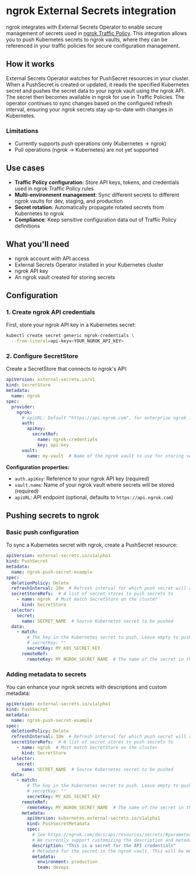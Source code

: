 # ngrok External Secrets integration

ngrok integrates with External Secrets Operator to enable secure management of secrets used in [ngrok Traffic Policy](https://ngrok.com/blog-post/secrets-for-traffic-policy).
This integration allows you to push Kubernetes secrets to ngrok vaults, where they can be referenced in your traffic policies for secure configuration management.

## How it works

External Secrets Operator watches for PushSecret resources in your cluster.
When a PushSecret is created or updated, it reads the specified Kubernetes secret and pushes the secret data to your ngrok vault using the ngrok API.
The secret then becomes available in ngrok for use in Traffic Policies.
The operator continues to sync changes based on the configured refresh interval, ensuring your ngrok secrets stay up-to-date with changes in Kubernetes.

### Limitations

- Currently supports push operations only (Kubernetes → ngrok)
- Pull operations (ngrok → Kubernetes) are not yet supported

## Use cases

- **Traffic Policy configuration**: Store API keys, tokens, and credentials used in ngrok Traffic Policy rules
- **Multi-environment management**: Sync different secrets to different ngrok vaults for dev, staging, and production
- **Secret rotation**: Automatically propagate rotated secrets from Kubernetes to ngrok
- **Compliance**: Keep sensitive configuration data out of Traffic Policy definitions

## What you'll need

- ngrok account with API access
- External Secrets Operator installed in your Kubernetes cluster
- ngrok API key
- An ngrok vault created for storing secrets

## Configuration

### 1. Create ngrok API credentials

First, store your ngrok API key in a Kubernetes secret:

```bash
kubectl create secret generic ngrok-credentials \
  --from-literal=api-key=<YOUR_NGROK_API_KEY>
```

### 2. Configure SecretStore

Create a SecretStore that connects to ngrok's API:

```yaml
apiVersion: external-secrets.io/v1
kind: SecretStore
metadata:
  name: ngrok
spec:
  provider:
    ngrok:
      # apiURL: Default "https://api.ngrok.com", for enterprise ngrok instances uncomment and use your API URL.
      auth:
        apiKey:
          secretRef:
            name: ngrok-credentials
            key: api-key
      vault:
        name: my-vault  # Name of the ngrok vault to use for storing secrets
```

**Configuration properties:**

- `auth.apiKey`: Reference to your ngrok API key (required)
- `vault.name`: Name of your ngrok vault where secrets will be stored (required)
- `apiURL`: API endpoint (optional, defaults to `https://api.ngrok.com`)

## Pushing secrets to ngrok

### Basic push configuration

To sync a Kubernetes secret with ngrok, create a PushSecret resource:

```yaml
apiVersion: external-secrets.io/v1alpha1
kind: PushSecret
metadata:
  name: ngrok-push-secret-example
spec:
  deletionPolicy: Delete
  refreshInterval: 10m  # Refresh interval for which push secret will reconcile
  secretStoreRefs:  # A list of secret stores to push secrets to
    - name: ngrok  # Must match SecretStore on the cluster
      kind: SecretStore
  selector:
    secret:
      name: SECRET_NAME  # Source Kubernetes secret to be pushed
  data:
    - match:
        # The key in the Kubernetes secret to push. Leave empty to push all keys, JSON encoded.
        # secretKey: ""
        secretKey: MY_K8S_SECRET_KEY
      remoteRef:
        remoteKey: MY_NGROK_SECRET_NAME  # The name of the secret in the ngrok vault
```

### Adding metadata to secrets

You can enhance your ngrok secrets with descriptions and custom metadata:

```yaml
apiVersion: external-secrets.io/v1alpha1
kind: PushSecret
metadata:
  name: ngrok-push-secret-example
spec:
  deletionPolicy: Delete
  refreshInterval: 10m  # Refresh interval for which push secret will reconcile
  secretStoreRefs:  # A list of secret stores to push secrets to
    - name: ngrok  # Must match SecretStore on the cluster
      kind: SecretStore
  selector:
    secret:
      name: SECRET_NAME  # Source Kubernetes secret to be pushed
  data:
    - match:
        # The key in the Kubernetes secret to push. Leave empty to push all keys, JSON encoded.
        # secretKey: ""
        secretKey: MY_K8S_SECRET_KEY
      remoteRef:
        remoteKey: MY_NGROK_SECRET_NAME  # The name of the secret in the ngrok vault
      metadata:
        apiVersion: kubernetes.external-secrets.io/v1alpha1
        kind: PushSecretMetadata
        spec:
          # See https://ngrok.com/docs/api/resources/secrets/#parameters
          # We currently support customizing the description and metadata for the secret.
          description: "This is a secret for the API credentials"
          # Metadata for the secret in the ngrok vault. This will be merged with auto-generated metadata.
          metadata:
            environment: production
            team: devops
```
